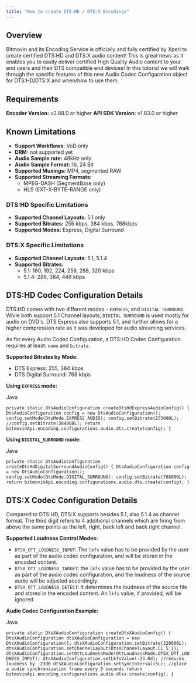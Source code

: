 ```yaml
---
title: "How to create DTS:HD / DTS:X Encodings"
---
```


## Overview

Bitmovin and its Encoding Service is officially and fully certified by Xperi to create certified DTS:HD and DTS:X audio content! This is great news as it enables you to easily deliver certified High Quality Audio content to your end users and their DTS compatible end devices! In this tutorial we will walk through the specific features of this new Audio Codec Configuration object for DTS:HD/DTS:X and when/how to use them.

## Requirements

**Encoder Version:** v2.88.0 or higher **API SDK Version:** v1.83.0 or higher

## Known Limitations

* **Support Workflows:** VoD only
* **DRM:** not supported yet
* **Audio Sample rate:** 48kHz only
* **Audio Sample Format:** 16, 24 Bit
* **Supported Muxings:** MP4, segmented RAW
* **Supported Streaming Formats:**  
   * MPEG-DASH (SegmentBase only)  
   * HLS (EXT-X-BYTE-RANGE only)

### DTS:HD Specific Limitations

* **Supported Channel Layouts:** 5.1 only
* **Supported Bitrates:** 255 kbps, 384 kbps, 768kbps
* **Supported Modes:** Express, Digital Surround

### DTS:X Specific Limitations

* **Supported Channel Layouts:** 5.1, 5.1.4
* **Supported Bitrates:**  
   * 5.1: 160, 192, 224, 256, 288, 320 kbps  
   * 5.1.4: 288, 384, 448 kbps

## DTS:HD Codec Configuration Details

DTS:HD comes with two different modes - `EXPRESS`, and `DIGITAL SURROUND`. While both support 5.1 Channel layouts, `DIGITAL SURROUND` is used mostly for audio on DVD's. DTS Express also supports 5.1, and further allows for a higher compression rate as it was developed for audio streaming services.

As for every Audio Codec Configuration, a DTS:HD Codec Configuration requires at least: `name` and `bitrate`.

**Supported Bitrates by Mode:**

* DTS Express: 255, 384 kbps
* DTS Digital Surround: 768 kbps

**Using `EXPRESS` mode:**

Java

`private static DtsAudioConfiguration createDtsHdExpressAudioConfig() {
    DtsAudioConfiguration config = new DtsAudioConfiguration();
    config.setMode(DtsMode.EXPRESS_AUDIO);
    config.setBitrate(255000L);
    //config.setBitrate(384000L);
    return bitmovinApi.encoding.configurations.audio.dts.create(config);
}
`

**Using `DIGITAL_SURROUND` mode:**

Java

`private static DtsAudioConfiguration createDtsHdDigitalSurroundAudioConfig() {
    DtsAudioConfiguration config = new DtsAudioConfiguration();
    config.setMode(DtsMode.DIGITAL_SURROUND);
    config.setBitrate(768000L);
    return bitmovinApi.encoding.configurations.audio.dts.create(config);
}
`

## DTS:X Codec Configuration Details

Compared to DTS:HD, DTS:X supports besides 5.1, also 5.1.4 as channel format. The third digit refers to 4 additional channels which are firing from above the same points as the left, right, back left and back right channel.

**Supported Loudness Control Modes:**

* `DTSX_OTT_LOUDNESS_INPUT`: The `lkfs` value has to be provided by the user as part of the audio codec configuration, and will be stored in the encoded content.
* `DTSX_OTT_LOUDNESS_TARGET`: the `lkfs` value has to be provided by the user as part of the audio codec configuration, and the loudness of the source audio will be adjusted accordingly.
* `DTSX_OTT_LOUDNESS_DETECT`: It determines the loudness of the source file and stored in the encoded content. An `lkfs` value, if provided, will be ignored.

**Audio Codec Configuration Example:**

Java

`private static DtsXAudioConfiguration createDtsXAudioConfig() {
    DtsXAudioConfiguration dtsXAudioConfiguration = new DtsXAudioConfiguration();
    dtsXAudioConfiguration.setBitrate(320000L);
    dtsXAudioConfiguration.setChannelLayout(DtsXChannelLayout.CL_5_1);
    dtsXAudioConfiguration.setOttLoudnessMode(OttLoudnessMode.DTSX_OTT_LOUDNESS_INPUT);
    dtsXAudioConfiguration.setLkfsValue(-23.0d); //reduces loudness by -23dB
    dtsXAudioConfiguration.setSyncInterval(5L); //place a audio synchronization frame every 5 seconds
    return bitmovinApi.encoding.configurations.audio.dtsx.create(config);
}
`